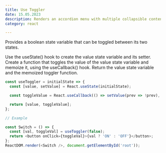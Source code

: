 ```yaml
---
title: Use Toggler
date: 15.05.2023
description: Renders an accordion menu with multiple collapsible content elements.
category: react

---
```

Provides a boolean state variable that can be toggled between its two states.

Use the useState() hook to create the value state variable and its setter.
Create a function that toggles the value of the value state variable and memoize it, using the useCallback() hook.
Return the value state variable and the memoized toggler function.

```js
const useToggler = initialState => {
  const [value, setValue] = React.useState(initialState);

  const toggleValue = React.useCallback(() => setValue(prev => !prev), []);

  return [value, toggleValue];
};

// Example

const Switch = () => {
  const [val, toggleVal] = useToggler(false);
  return <button onClick={toggleVal}>{val ? 'ON' : 'OFF'}</button>;
};
ReactDOM.render(<Switch />, document.getElementById('root'));

```